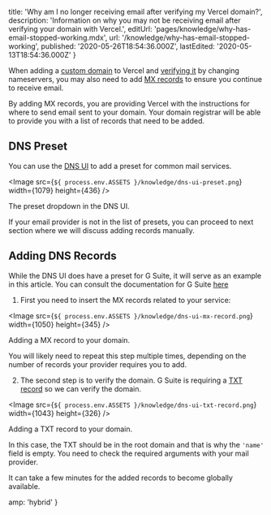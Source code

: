 
  title: 'Why am I no longer receiving email after verifying my Vercel domain?',
  description:
    'Information on why you may not be receiving email after verifying your domain with Vercel.',
  editUrl: 'pages/knowledge/why-has-email-stopped-working.mdx',
  url: '/knowledge/why-has-email-stopped-working',
  published: '2020-05-26T18:54:36.000Z',
  lastEdited: '2020-05-13T18:54:36.000Z'
}

When adding a [custom domain](/docs/v2/custom-domains) to Vercel and [verifying it](/docs/v2/custom-domains#step-4:-configuring-the-domain) by changing nameservers, you may also need to add [MX records](https://en.wikipedia.org/wiki/MX_record) to ensure you continue to receive email.

By adding MX records, you are providing Vercel with the instructions for where to send email sent to your domain. Your domain registrar will be able to provide you with a list of records that need to be added.

## DNS Preset

You can use the [DNS UI](https://vercel.com/blog/dns-records-ui) to add a preset for common mail services.

<Image
  src={`${
    process.env.ASSETS
  }/knowledge/dns-ui-preset.png`}
  width={1079}
  height={436}
/>
<Caption>The preset dropdown in the DNS UI.</Caption>

If your email provider is not in the list of presets, you can proceed to next section where we will discuss adding records manually.

## Adding DNS Records

While the DNS UI does have a preset for G Suite, it will serve as an example in this article. You can consult the documentation for G Suite [here](https://support.google.com/a/answer/140034?hl=en)

1. First you need to insert the MX records related to your service:

<Image
  src={`${
    process.env.ASSETS
  }/knowledge/dns-ui-mx-record.png`}
  width={1050}
  height={345}
/>
<Caption>Adding a MX record to your domain.</Caption>

You will likely need to repeat this step multiple times, depending on the number of records your provider requires you to add.

2. The second step is to verify the domain. G Suite is requiring a [TXT record](https://support.google.com/a/answer/183895?hl=en) so we can verify the domain.

<Image
  src={`${
    process.env.ASSETS
  }/knowledge/dns-ui-txt-record.png`}
  width={1043}
  height={326}
/>
<Caption>Adding a TXT record to your domain.</Caption>

In this case, the TXT should be in the root domain and that is why the `'name'` field is empty. You need to check the required arguments with your mail provider.

<Note type="warning">
  It can take a few minutes for the added records to become globally available.
</Note>


  amp: 'hybrid'
}
